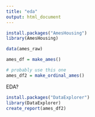 ```yaml
---
title: "eda"
output: html_document
---
```


```r
install.packages("AmesHousing")
library(AmesHousing)
```

```r
data(ames_raw)

ames_df = make_ames()

# probably use this one
ames_df2 = make_ordinal_ames()

```

EDA?

```r
install.packages("DataExplorer")
library(DataExplorer)
create_report(ames_df2)

```


```r


```
